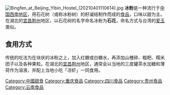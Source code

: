 {{Unreferenced|time=2020-08-18T18:42:35+00:00}}
[[File:Bingfen_at_Beijing_Yibin_Hostel_(20210401110614).jpg|thumb]]
'''冰粉'''是一种流行于[[中国西南地区|中国西南地区]]，用石花树（或称冰粉树）的籽凝结制作而成的[[食品|食品]]，口味以甜为主。在湖北的[[宜昌|宜昌]][[荆州市|荆州]]地区，以石花树的名字命名冰粉为'''石花'''，命名方式与台湾的[[爱玉|爱玉]]类似。

==食用方式==
传统的吃法为在块状的冰粉之上，加入红糖或白糖水，再添加山楂碎、糍粑、糯米团子以及各种果粒。在湖北的[[宜昌|宜昌]][[荆州市|荆州]]地区，通常会以当地的三皮罐茶水加糖和薄荷作为溶液，并配上当地小吃「凉虾」一同食用。
{{Chinese food-stub}}
[[Category:中國甜食|Category:中國甜食]]
[[Category:重庆食品|Category:重庆食品]]
[[Category:四川食品|Category:四川食品]]
[[Category:贵州食品|Category:贵州食品]]
[[Category:云南食品|Category:云南食品]]